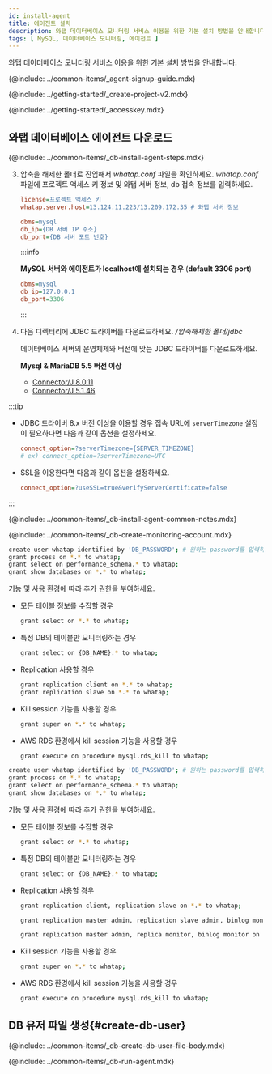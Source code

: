 ```yaml
---
id: install-agent
title: 에이전트 설치
description: 와탭 데이터베이스 모니터링 서비스 이용을 위한 기본 설치 방법을 안내합니다.
tags: [ MySQL, 데이터베이스 모니터링, 에이전트 ]
---
```



<Note product='MySQL' link='../mysql-v1/install-agent' />

와탭 데이터베이스 모니터링 서비스 이용을 위한 기본 설치 방법을 안내합니다.

{@include: ../common-items/_agent-signup-guide.mdx}   

<Youtube ko='RhU3f3d7k1A' en='wQbXDKNdDfA' ja='wQbXDKNdDfA' />

{@include: ../getting-started/_create-project-v2.mdx}

{@include: ../getting-started/_accesskey.mdx} 

## 와탭 데이터베이스 에이전트 다운로드

{@include: ../common-items/_db-install-agent-steps.mdx}  

3. 압축을 해제한 폴더로 진입해서 *whatap.conf* 파일을 확인하세요. *whatap.conf* 파일에 프로젝트 액세스 키 정보 및 와탭 서버 정보, db 접속 정보를 입력하세요.

    ```ini title='whatap.conf'
    license=프로젝트 액세스 키
    whatap.server.host=13.124.11.223/13.209.172.35 # 와탭 서버 정보

    dbms=mysql
    db_ip={DB 서버 IP 주소}
    db_port={DB 서버 포트 번호}
    ```

    :::info

    **MySQL 서버와 에이전트가 localhost에 설치되는 경우** (**default 3306 port**)
    
    ```ini title='whatap.conf'
    dbms=mysql
    db_ip=127.0.0.1
    db_port=3306
    ```

    :::

4. 다음 디렉터리에 JDBC 드라이버를 다운로드하세요. */압축해제한 폴더/jdbc*

    데이터베이스 서버의 운영체제와 버전에 맞는 JDBC 드라이버를 다운로드하세요.
    
    **Mysql & MariaDB 5.5 버전 이상**

    * [Connector/J 8.0.11](https://dev.mysql.com/downloads/connector/j/)
    * [Connector/J 5.1.46](https://dev.mysql.com/downloads/connector/j/5.1.html)


:::tip

* JDBC 드라이버 8.x 버전 이상을 이용할 경우 접속 URL에 `serverTimezone` 설정이 필요하다면 다음과 같이 옵션을 설정하세요.

  ```ini title='whatap.conf'
  connect_option=?serverTimezone={SERVER_TIMEZONE}
  # ex) connect_option=?serverTimezone=UTC
  ```

* SSL을 이용한다면 다음과 같이 옵션을 설정하세요.

  ```ini title='whatap.conf'
  connect_option=?useSSL=true&verifyServerCertificate=false
  ```

:::

<!-- 공통 Notes-->
{@include: ../common-items/_db-install-agent-common-notes.mdx}

<!-- 모니터링용 계정 생성-->
{@include: ../common-items/_db-create-monitoring-account.mdx} 

<!-- MySQL-->

<Tabs groupId="mysql-db">
<TabItem value="mysql" label="MySQL">

```bash
create user whatap identified by 'DB_PASSWORD'; # 원하는 password를 입력하세요.
grant process on *.* to whatap;
grant select on performance_schema.* to whatap;
grant show databases on *.* to whatap;
```

기능 및 사용 환경에 따라 추가 권한을 부여하세요.

* 모든 테이블 정보를 수집할 경우

  ```bash
  grant select on *.* to whatap;
  ```

* 특정 DB의 테이블만 모니터링하는 경우

  ```bash
  grant select on {DB_NAME}.* to whatap;
  ```

* Replication 사용할 경우

  ```bash
  grant replication client on *.* to whatap;
  grant replication slave on *.* to whatap;
  ```

* Kill session 기능을 사용할 경우

  ```bash
  grant super on *.* to whatap;
  ```

* AWS RDS 환경에서 kill session 기능을 사용할 경우

  ```bash
  grant execute on procedure mysql.rds_kill to whatap;
  ```

</TabItem>
<TabItem value="mariadb" label="MariaDB">

```bash
create user whatap identified by 'DB_PASSWORD'; # 원하는 password를 입력하세요.
grant process on *.* to whatap;
grant select on performance_schema.* to whatap;
grant show databases on *.* to whatap;
```

기능 및 사용 환경에 따라 추가 권한을 부여하세요.

* 모든 테이블 정보를 수집할 경우

  ```bash
  grant select on *.* to whatap;
  ```

* 특정 DB의 테이블만 모니터링하는 경우

  ```bash
  grant select on {DB_NAME}.* to whatap;
  ```

* Replication 사용할 경우

  ```bash title="below MariaDB 10.5.1"
  grant replication client, replication slave on *.* to whatap;
  ```

  ```bash title="MariaDB 10.5.2 ~ 10.5.8"
  grant replication master admin, replication slave admin, binlog monitor on *.* to whatap;
  ```

  ```bash title="MariaDB 10.5.9 or later"
  grant replication master admin, replica monitor, binlog monitor on *.* to whatap;
  ```

* Kill session 기능을 사용할 경우

  ```bash
  grant super on *.* to whatap;
  ```

* AWS RDS 환경에서 kill session 기능을 사용할 경우

  ```bash
  grant execute on procedure mysql.rds_kill to whatap;
  ```

</TabItem>
</Tabs>



## DB 유저 파일 생성{#create-db-user}

<DBuserDesc name='default'/>

{@include: ../common-items/_db-create-db-user-file-body.mdx}


<!--## 에이전트 실행-->
{@include: ../common-items/_db-run-agent.mdx} 